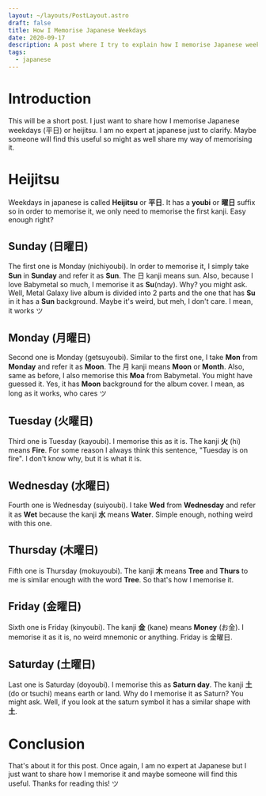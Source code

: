 ```yaml
---
layout: ~/layouts/PostLayout.astro
draft: false
title: How I Memorise Japanese Weekdays
date: 2020-09-17
description: A post where I try to explain how I memorise Japanese weekdays in my own weird way.
tags:
  - japanese
---
```


# Introduction
This will be a short post. I just want to share how I memorise Japanese weekdays (平日) or heijitsu. I am no expert at japanese just to clarify. Maybe someone will find this useful so might as well share my way of memorising it.

# Heijitsu
Weekdays in japanese is called **Heijitsu** or **平日**. It has a **youbi** or **曜日** suffix so in order to memorise it, we only need to memorise the first kanji. Easy enough right?

## Sunday (日曜日)
The first one is Monday (nichiyoubi). In order to memorise it, I simply take **Sun** in **Sunday** and refer it as **Sun**. The 日 kanji means sun. Also, because I love Babymetal so much, I memorise it as **Su**(nday). Why? you might ask. Well, Metal Galaxy live album is divided into 2 parts and the one that has **Su** in it has a **Sun** background. Maybe it's weird, but meh, I don't care. I mean, it works ツ

## Monday (月曜日)
Second one is Monday (getsuyoubi). Similar to the first one, I take **Mon** from **Monday** and refer it as **Moon**. The 月 kanji means **Moon** or **Month**. Also, same as before, I also memorise this **Moa** from Babymetal. You might have guessed it. Yes, it has **Moon** background for the album cover. I mean, as long as it works, who cares ツ

## Tuesday (火曜日)
Third one is Tuesday (kayoubi). I memorise this as it is. The kanji **火** (hi) means **Fire**. For some reason I always think this sentence, "Tuesday is on fire". I don't know why, but it is what it is.

## Wednesday (水曜日)
Fourth one is Wednesday (suiyoubi). I take **Wed** from **Wednesday** and refer it as **Wet** because the kanji **水** means **Water**. Simple enough, nothing weird with this one.

## Thursday (木曜日)
Fifth one is Thursday (mokuyoubi). The kanji **木** means **Tree** and **Thurs** to me is similar enough with the word **Tree**. So that's how I memorise it.

## Friday (金曜日)
Sixth one is Friday (kinyoubi). The kanji **金** (kane) means **Money** (お金). I memorise it as it is, no weird mnemonic or anything. Friday is 金曜日.

## Saturday (土曜日)
Last one is Saturday (doyoubi). I memorise this as **Saturn day**. The kanji **土** (do or tsuchi) means earth or land. Why do I memorise it as Saturn? You might ask. Well, if you look at the saturn symbol it has a similar shape with **土**.

# Conclusion
That's about it for this post. Once again, I am no expert at Japanese but I just want to share how I memorise it and maybe someone will find this useful. Thanks for reading this! ツ

